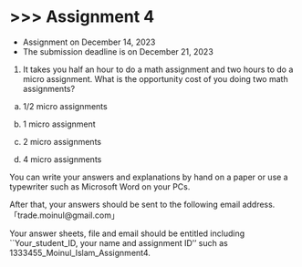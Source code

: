 # \>\>\> Assignment 4 {.unnumbered}

-   Assignment on December 14, 2023
-   The submission deadline is on December 21, 2023

1.  It takes you half an hour to do a math assignment and two hours to do a micro assignment. What is the opportunity cost of you doing two math assignments?

<!-- -->

a.  1/2 micro assignments

b.  1 micro assignment

c.  2 micro assignments

d.  4 micro assignments

You can write your answers and explanations by hand on a paper or use a typewriter such as Microsoft Word on your PCs.

After that, your answers should be sent to the following email address.「trade.moinul\@gmail.com」

Your answer sheets, file and email should be entitled including \`\`Your_student_ID, your name and assignment ID'' such as 1333455_Moinul_Islam_Assignment4.
